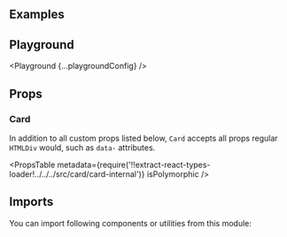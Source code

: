 


<Layout title="Card" description="🚧 This page is under construction">

## Examples

<Example title="Basic usage" path="card/basic-usage">
  <BasicUsage />
</Example>

<Example title="With headstone" path="card/with-headstone">
  <WithHeadstone />
</Example>

<Example title="With disabled hover" path="card/with-disabled-hover">
  <WithDisabledHover />
</Example>

<Example title="As a Link" path="card/as-a-link">
  <AsALink />
</Example>

## Playground

<Playground {...playgroundConfig} />

## Props

### Card

In addition to all custom props listed below, `Card` accepts all props regular `HTMLDiv` would, such as `data-` attributes.

<PropsTable
  metadata={require('!!extract-react-types-loader!../../../src/card/card-internal')}
  isPolymorphic
/>

## Imports

You can import following components or utilities from this module:

<Imports module={CardExports} path="@datacamp/waffles/card" />

</Layout>
